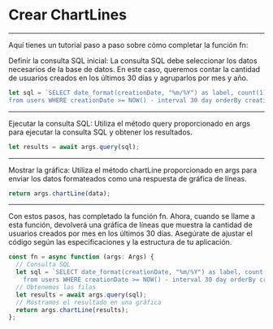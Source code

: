 # Crear ChartLines

---

Aquí tienes un tutorial paso a paso sobre cómo completar la función fn:

Definir la consulta SQL inicial: La consulta SQL debe seleccionar los datos necesarios de la base de datos. En este caso, queremos contar la cantidad de usuarios creados en los últimos 30 días y agruparlos por mes y año.

```ts
let sql = `SELECT date_format(creationDate, "%m/%Y") as label, count(1) as conteo
from users WHERE creationDate >= NOW() - interval 30 day orderBy creationDate ASC`;
```

---

Ejecutar la consulta SQL: Utiliza el método query proporcionado en args para ejecutar la consulta SQL y obtener los resultados.

```ts
let results = await args.query(sql);
```

---

Mostrar la gráfica: Utiliza el método chartLine proporcionado en args para enviar los datos formateados como una respuesta de gráfica de líneas.

```ts
return args.chartLine(data);
```

---

Con estos pasos, has completado la función fn. Ahora, cuando se llame a esta función, devolverá una gráfica de líneas que muestra la cantidad de usuarios creados por mes en los últimos 30 días. Asegúrate de ajustar el código según las especificaciones y la estructura de tu aplicación.

```ts
const fn = async function (args: Args) {
  // Consulta SQL
  let sql = `SELECT date_format(creationDate, "%m/%Y") as label, count(1) as conteo
    from users WHERE creationDate >= NOW() - interval 30 day orderBy creationDate ASC`;
  // Obtenemos las filas
  let results = await args.query(sql);
  // Mostramos el resultado en una gráfica
  return args.chartLine(results);
};
```
